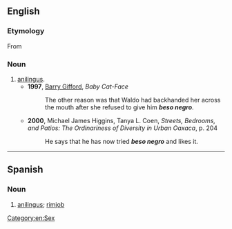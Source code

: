 ==English==

===Etymology===
From {{der|en|es|beso negro||black kiss}}

===Noun===
{{en-noun|-|head=beso negro}}

# [[anilingus]].
#* '''1997''', [[w:Barry Gifford|Barry Gifford]], ''Baby Cat-Face''
#*: The other reason was that Waldo had backhanded her across the mouth after she refused to give him '''''beso negro'''''.
#* '''2000''', Michael James Higgins, Tanya L. Coen, ''Streets, Bedrooms, and Patios: The Ordinariness of Diversity in Urban Oaxaca'', p. 204
#*: He says that he has now tried '''''beso negro''''' and likes it.

[[Category:en:Sex]]

----

==Spanish==

===Noun===
{{es-noun|m}}

# {{lb|es|colloquial}} [[anilingus]]; [[rimjob]]
#: {{syn|es|anilingus}}

{{C|es|Sex}}